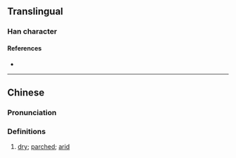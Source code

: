 {{character info}}
==Translingual==

===Han character===
{{Han char|rn=86|rad=火|as=07|sn=11|four=98857|canj=FOWY|ids=⿰火每}}

====References====
* {{Han ref|kx=0671.200|dkj=19048|dj=1080.150|hdz=32204.180|uh=70F8|ud=28920|bh=D657|bd=54871}}

----

==Chinese==
{{zh-forms}}

===Pronunciation===
{{zh-pron
|m=hǎi
|c=hoi2
|mc=
|oc=
|ma=
|cat=a
}}

===Definitions===
{{zh-hanzi}}

# [[dry]]; [[parched]]; [[arid]]